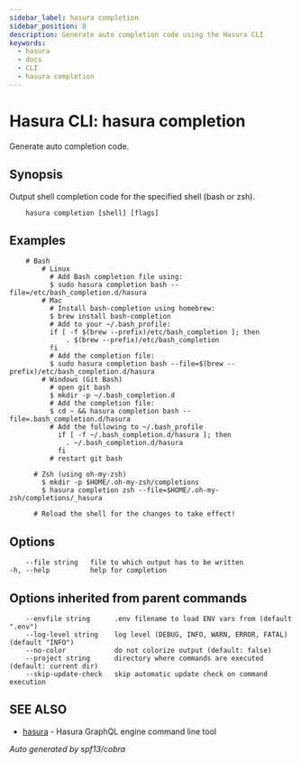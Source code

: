 ```yaml
---
sidebar_label: hasura completion
sidebar_position: 8
description: Generate auto completion code using the Hasura CLI
keywords:
  - hasura
  - docs
  - CLI
  - hasura completion
---
```


# Hasura CLI: hasura completion

Generate auto completion code.

## Synopsis

Output shell completion code for the specified shell (bash or zsh).

```
    hasura completion [shell] [flags]
```

## Examples

```
    # Bash
        # Linux
          # Add Bash completion file using:
          $ sudo hasura completion bash --file=/etc/bash_completion.d/hasura
        # Mac
          # Install bash-completion using homebrew:
          $ brew install bash-completion
          # Add to your ~/.bash_profile:
          if [ -f $(brew --prefix)/etc/bash_completion ]; then
              . $(brew --prefix)/etc/bash_completion
          fi
          # Add the completion file:
          $ sudo hasura completion bash --file=$(brew --prefix)/etc/bash_completion.d/hasura
        # Windows (Git Bash)
          # open git bash
          $ mkdir -p ~/.bash_completion.d
          # Add the completion file:
          $ cd ~ && hasura completion bash --file=.bash_completion.d/hasura
          # Add the following to ~/.bash_profile
            if [ -f ~/.bash_completion.d/hasura ]; then
              . ~/.bash_completion.d/hasura
            fi
          # restart git bash

      # Zsh (using oh-my-zsh)
        $ mkdir -p $HOME/.oh-my-zsh/completions
        $ hasura completion zsh --file=$HOME/.oh-my-zsh/completions/_hasura

      # Reload the shell for the changes to take effect!
```

## Options

```
    --file string   file to which output has to be written
-h, --help          help for completion
```

## Options inherited from parent commands

```
    --envfile string      .env filename to load ENV vars from (default ".env")
    --log-level string    log level (DEBUG, INFO, WARN, ERROR, FATAL) (default "INFO")
    --no-color            do not colorize output (default: false)
    --project string      directory where commands are executed (default: current dir)
    --skip-update-check   skip automatic update check on command execution
```

## SEE ALSO

- [hasura](/graphql/core/hasura-cli/hasura) - Hasura GraphQL engine command line tool

_Auto generated by spf13/cobra_
